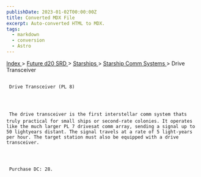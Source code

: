 ```yaml
---
publishDate: 2023-01-02T00:00:00Z
title: Converted MDX File
excerpt: Auto-converted HTML to MDX.
tags:
  - markdown
  - conversion
  - Astro
---
```







[
      Index
     ](-index)
     >
     [
      Future d20 SRD
     ](future-d20-srd-index)
     >
     [
      Starships
     ](future-d20-srd-starships-index)
     >
     [
      Starship Comm Systems
     ](future-d20-srd-starships-starship-comm-systems-index)
     > Drive Transceiver
    





## 
     Drive Transceiver (PL 8)
    



     The drive transceiver is the first interstellar comm system thats truly practical for small ships or second-rate colonies. It operates like the much larger PL 7 drivesat comm array, sending a signal up to 50 lightyears distant. The signal travels at a rate of 5 light-years per hour. The target station must also be equipped with a drive transceiver.
    



     Purchase DC: 28.
    




